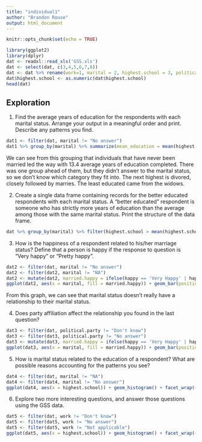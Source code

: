 ```yaml
---
title: "individual1"
author: "Brandon Rouse"
output: html_document
---
```


```r
knitr::opts_chunk$set(echo = TRUE)
```

```r
library(ggplot2)
library(dplyr)
dat <- readxl::read_xls('GSS.xls')
dat <- select(dat, c(3,4,5,6,7,8))
dat <- dat %>% rename(work=1, marital = 2, highest.school = 3, political.party = 4, happy = 5, income = 6)
dat$highest.school <- as.numeric(dat$highest.school)
head(dat)
```

## Exploration
1. Find the average years of education for the respondents with each marital status. Arrange your output in a meaningful order and print. Describe any patterns you find.

```r
dat1 <- filter(dat, marital != "No answer")
dat1 %>% group_by(marital) %>% summarize(mean_education = mean(highest.school, na.rm = TRUE)) %>% arrange(mean_education)
```

We can see from this grouping that individuals that have never been married led the way with 13.4 average years of education completed. There was one group ahead of them, but they didn't answer to the marital status, so we don't know which category they fit into. The next highest is divored, closely followed by marries. The least educated came from the widows. 

2. Create a single data frame containing records for the better educated respondents with each marital status. A “better educated” respondent is someone who has strictly more years of education than the average among those with the same marital status. Print the structure of the data frame.

```r
dat %>% group_by(marital) %>% filter(highest.school > mean(highest.school, na.rm = TRUE)) %>% str()
```

3. How is the happiness of a respondent related to his/her marriage status? Define that a person is happy if the response to question is “Very happy” or “Pretty happy”.

```r
dat2 <- filter(dat, marital != "No answer")
dat2 <- filter(dat2, marital != "NA")
dat2 <- mutate(dat2, married.happy = ifelse(happy == 'Very Happy' | happy == 'Pretty happy', 'Yes', 'No'))
ggplot(dat2, aes(x = marital, fill = married.happy)) + geom_bar(position = position_dodge()) + labs(x = "Marital Status", y = "Count", title = "Marital Status v. Happiness")
```

From this graph, we can see that marital status doesn't really have a relationship to their marital status. 

4. Does party affiliation affect the relationship you found in the last question?

```r
dat3 <- filter(dat, political.party != "Don't know")
dat3 <- filter(dat3, political.party != "No answer")
dat3 <- mutate(dat3, married.happy = ifelse(happy == 'Very Happy' | happy == 'Pretty happy', 'Yes', 'No'))
ggplot(dat3, aes(x = marital, fill = married.happy)) + geom_bar(position = position_dodge()) + facet_wrap(~ political.party, scales = "free_y") + labs(x = "Marital Status", y = "Count", title = "Marital Status v. Happiness") 
```

5. How is marital status related to the education of a respondent? What are possible reasons accounting for the patterns you see?

```r
dat4 <- filter(dat, marital != "NA")
dat4 <- filter(dat4, marital != "No answer")
ggplot(dat4, aes(x = highest.school)) + geom_histogram() + facet_wrap(~marital, scales = "free_y")
```

6. Explore two more interesting questions, and answer those questions using the GSS data.

```r
dat5 <- filter(dat, work != "Don't know")
dat5 <- filter(dat5, work != "No answer")
dat5 <- filter(dat5, work != "Not applicable")
ggplot(dat5, aes(x = highest.school)) + geom_histogram() + facet_wrap(~work)
```